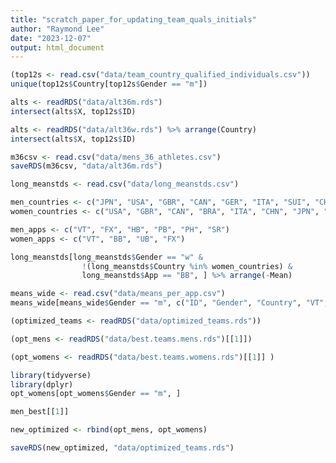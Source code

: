 ```yaml
---
title: "scratch_paper_for_updating_team_quals_initials"
author: "Raymond Lee"
date: "2023-12-07"
output: html_document
---
```


```r
(top12s <- read.csv("data/team_country_qualified_individuals.csv"))
unique(top12s$Country[top12s$Gender == "m"])
```

```r
alts <- readRDS("data/alt36m.rds")
intersect(alts$X, top12s$ID)
```


```r
alts <- readRDS("data/alt36w.rds") %>% arrange(Country)
intersect(alts$X, top12s$ID)
```


```r
m36csv <- read.csv("data/mens_36_athletes.csv")
saveRDS(m36csv, "data/alt36m.rds")
```





```r
long_meanstds <- read.csv("data/long_meanstds.csv")

men_countries <- c("JPN", "USA", "GBR", "CAN", "GER", "ITA", "SUI", "CHN", "ESP", "UKR",  "TUR", "NED")
women_countries <- c("USA", "GBR", "CAN", "BRA", "ITA", "CHN", "JPN", "FRA", "KOR", "AUS", "NED", "ROU")

men_apps <- c("VT", "FX", "HB", "PB", "PH", "SR")
women_apps <- c("VT", "BB", "UB", "FX")

long_meanstds[long_meanstds$Gender == "w" &
                !(long_meanstds$Country %in% women_countries) &
                long_meanstds$App == "BB", ] %>% arrange(-Mean)
```

```r
means_wide <- read.csv("data/means_per_app.csv")
means_wide[means_wide$Gender == "m", c("ID", "Gender", "Country", "VT", "FX", "SR", "PB", "HB", "PH")]
```



```r
(optimized_teams <- readRDS("data/optimized_teams.rds"))
```

```r
(opt_mens <- readRDS("data/best.teams.mens.rds")[[1]])
```

```r
(opt_womens <- readRDS("data/best.teams.womens.rds")[[1]] )
```

```r
library(tidyverse)
library(dplyr)
opt_womens[opt_womens$Gender == "m", ]
```

```r
men_best[[1]]
```

```r
new_optimized <- rbind(opt_mens, opt_womens)
```

```r
saveRDS(new_optimized, "data/optimized_teams.rds")
```

